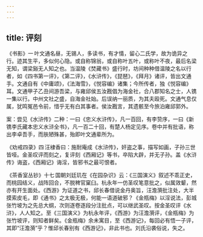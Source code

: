 ```yaml
---
---
---
```

title: 评刻
---



 《书影》一 叶文通名昼，无锡人，多读书，有才情，留心二氏学，故为诡异之行。迹其生平，多似何心隐。或自称锦翁，或自称叶五叶，或称叶不夜，最后名梁无知，谓梁谿无人知之也。当温陵《焚藏书》盛行时，坊间种种借温陵之名以行者，如《四书第一评》，《第二评》，《水浒传》，《琵琶》，《拜月》诸评，皆出文通手。文通自有《中庸颂》，《法海雪》，《悦容编》诸集；今所传者，独《悦容编》耳。文通甲子乙丑间游吾梁，与雍邱侯五汝戡倡为海金社，合八郡知名之士，人镌一集以行。中州文社之盛，自海金社始。后误纳一丽质，为其夫殴死。文通气息仅属，犹鸣冤邑令前，惜乎无有白其事者。侯汝戡言，其遗骸至今旅泊雍邱郭外。

案：尝见《水浒传》二种：一曰《忠义水浒传》，凡一百回，有李贽序，一曰《新镌李氏藏本忠义水浒全书》，凡一百二十回，有楚人杨定见序。卷中并有批语，称出李卓吾手，而肤陋殊甚，殆即叶文通辈所为。

 《劝戒四录》四 汪棣香曰：施耐庵成《水浒传》，奸盗之事，描写如画，子孙三世皆哑。金圣叹评而刻之，复评刻《西厢记》等书，卒陷大辟，并无子孙。盖《水浒传》诲盗，《西厢记》诲淫，皆邪书之最可恨者。

 《茶香室丛钞》十七 国朝刘廷玑在《在园杂识》云：《三国演义》叙述不乖正史，而桃园结义，战阵回合，不脱稗官窠臼。杭永年一仿圣叹笔意批之，似属效颦，然亦有开生面处。《西游》为证道之书，邱长春借说金丹奥旨，汪澹漪批注处，大半摸索皮毛，即《通书》之太极无极，何能一语道破邪？《金瓶梅》以淫说法，彭城张竹坡为之先总大纲，次则逐卷逐段分注批点，可以继武圣叹。按金圣叹评《水浒》，人人知之。至《三国演义》为杭永年评，《西游》为汪澹漪评，《金瓶梅》为张竹坡评，则知者鲜矣。《金瓶梅》余未寓目，至《西游记》，每回必有悟一子评，其即“汪澹漪”乎？惟邱长春别有《西游记》，非此书也。刘氏沿袭俗说，失之。